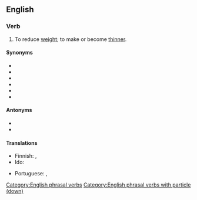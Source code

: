 {{also|slimdown}}
==English==

===Verb===
{{en-verb|slims down|slimming down|slimmed down}}

# {{lb|en|ambitransitive}} To reduce [[weight]]; to make or become [[thinner]].

====Synonyms====
* {{l|en|lose weight}}
* {{l|en|melt off}}
* {{l|en|reduce}}
* {{l|en|slenderize}}
* {{l|en|slim}}
* {{l|en|thin}}

====Antonyms====
* {{l|en|gain}}
* {{l|en|put on}}

====Translations====
{{trans-top|transitive: to reduce one's weight; to become thinner}}
* Finnish: {{t+|fi|laihduttaa}}, {{t+|fi|laihtua}}
* Ido: {{t+|io|dineskar}}
{{trans-mid}}
* Portuguese: {{t+|pt|emagrecer}}, {{t+|pt|secar}}
{{trans-bottom}}

[[Category:English phrasal verbs]]
[[Category:English phrasal verbs with particle (down)]]